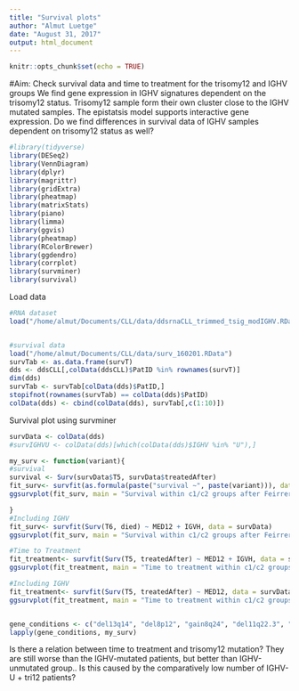 ```yaml
---
title: "Survival plots"
author: "Almut Luetge"
date: "August 31, 2017"
output: html_document
---
```


```r
knitr::opts_chunk$set(echo = TRUE)
```

#Aim: Check survival data and time to treatment for the trisomy12 and IGHV groups
We find gene expression in IGHV signatures dependent on the trisomy12 status. Trisomy12 sample form their own cluster close to the IGHV mutated samples. The epistatsis model supports interactive gene expression. Do we find differences in survival data of IGHV samples dependent on trisomy12 status as well? 

```r
#library(tidyverse)
library(DESeq2)
library(VennDiagram)
library(dplyr)
library(magrittr)
library(gridExtra)
library(pheatmap)
library(matrixStats)
library(piano)
library(limma)
library(ggvis)
library(pheatmap)
library(RColorBrewer)
library(ggdendro)
library(corrplot)
library(survminer)
library(survival)
```

Load data

```r
#RNA dataset
load("/home/almut/Documents/CLL/data/ddsrnaCLL_trimmed_tsig_modIGHV.RData")


#survival data
load("/home/almut/Documents/CLL/data/surv_160201.RData")
survTab <- as.data.frame(survT) 
dds <- ddsCLL[,colData(ddsCLL)$PatID %in% rownames(survT)]
dim(dds)
survTab <- survTab[colData(dds)$PatID,]
stopifnot(rownames(survTab) == colData(dds)$PatID)
colData(dds) <- cbind(colData(dds), survTab[,c(1:10)])

```


Survival plot using survminer
```r
survData <- colData(dds)
#survIGHVU <- colData(dds)[which(colData(dds)$IGHV %in% "U"),]

my_surv <- function(variant){
#survival
survival <- Surv(survData$T5, survData$treatedAfter)
fit_surv<- survfit(as.formula(paste("survival ~", paste(variant))), data = survData)
ggsurvplot(fit_surv, main = "Survival within c1/c2 groups after Feirrera et al.", legend.title = "Group", conf.int = F, pval = T, risk.table = TRUE, fun = "event", risk.table.col = "strata",  ylab ="Percent of alive patients", font.x = 20, font.y = 20) #, ggtheme = theme_bw(), legend.labs = c("no_Tri12", "Tri12"))

}
#Including IGHV
fit_surv<- survfit(Surv(T6, died) ~ MED12 + IGVH, data = survData)
ggsurvplot(fit_surv, main = "Survival within c1/c2 groups after Feirrera et al.", legend.title = "Group", conf.int = F, pval = T, risk.table = TRUE, risk.table.col = "strata",  ylab ="Percent of alive patients", font.x = 20, font.y = 20) #, ggtheme = theme_bw(), legend.labs = c("IGHV-M", "IGHV-U", "Tri12 + IGHV-M", "Tri12 +IGHV-U"))

#Time to Treatment
fit_treatment<- survfit(Surv(T5, treatedAfter) ~ MED12 + IGVH, data = survData)
ggsurvplot(fit_treatment, main = "Time to treatment within c1/c2 groups after Feirrera et al.", legend.title = "Group", conf.int = F, pval = T, risk.table = TRUE, fun = "event", risk.table.col = "strata", ylab ="Percent of treated patients", font.x = 20, font.y = 20, font.labs = 20) #, ggtheme = theme_bw(), legend.labs = c("IGHV-M", "IGHV-U", "Tri12 + IGHV-M", "Tri12 +IGHV-U"))

#Including IGHV
fit_treatment<- survfit(Surv(T5, treatedAfter) ~ MED12, data = survData)
ggsurvplot(fit_treatment, main = "Time to treatment within c1/c2 groups after Feirrera et al.", legend.title = "Group", conf.int = F, pval = T, risk.table = TRUE, fun = "event", risk.table.col = "strata", ylab ="Percent of treated patients", font.x = 20, font.y = 20) #, legend.labs = c("no_Tri12", "Tri12"))


gene_conditions <- c("del13q14", "del8p12", "gain8q24", "del11q22.3", "del17p13", "BRAF", "NOTCH1", "SF3B1", "TP53", "ATM", "MED12", "trisomy12")
lapply(gene_conditions, my_surv)


```

Is there a relation between time to treatment and trisomy12 mutation? They are still worse than the IGHV-mutated patients, but better than IGHV-unmutated group.. Is this caused by the comparatively low number of IGHV-U + tri12 patients? 











